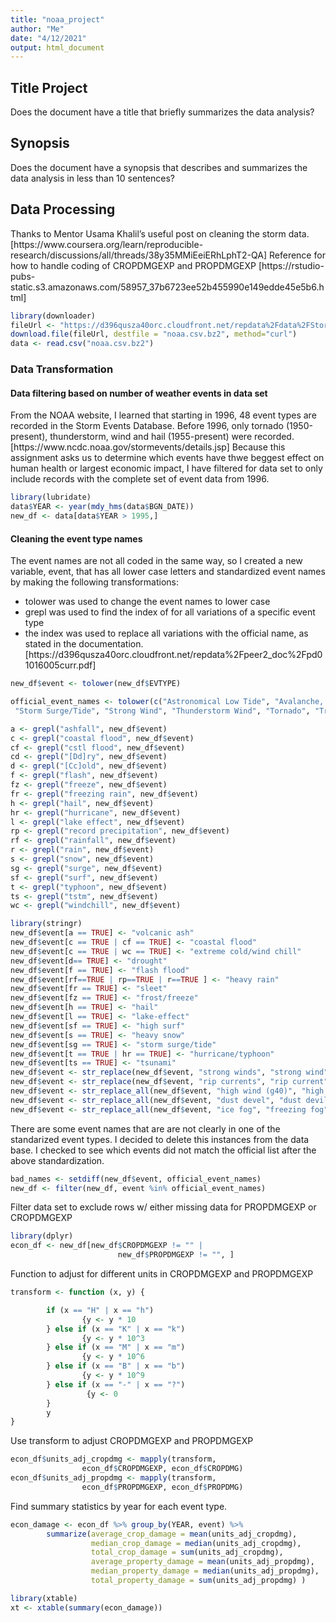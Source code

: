 ```yaml
---
title: "noaa_project"
author: "Me"
date: "4/12/2021"
output: html_document
---
```


##  Title Project
Does the document have a title that briefly summarizes the data analysis?

## Synopsis

Does the document have a synopsis that describes and summarizes the data analysis in less than 10 sentences?


##  Data Processing

Thanks to Mentor Usama Khalil's useful post on cleaning the storm data. [https://www.coursera.org/learn/reproducible-research/discussions/all/threads/38y35MMiEeiERhLphT2-QA]  Reference for how to handle coding of CROPDMGEXP and PROPDMGEXP [https://rstudio-pubs-static.s3.amazonaws.com/58957_37b6723ee52b455990e149edde45e5b6.html]


```r
library(downloader)
fileUrl <- "https://d396qusza40orc.cloudfront.net/repdata%2Fdata%2FStormData.csv.bz2"
download.file(fileUrl, destfile = "noaa.csv.bz2", method="curl")
data <- read.csv("noaa.csv.bz2")
```

### Data Transformation

#### Data filtering based on number of weather events in data set

From the NOAA website, I learned that starting in 1996, 48 event types are recorded in the Storm Events Database.  Before 1996, only tornado (1950-present), thunderstorm, wind and hail (1955-present) were recorded. [https://www.ncdc.noaa.gov/stormevents/details.jsp]  Because this assignment asks us to determine which events have thwe beggest effect on human health or largest economic impact, I have filtered for data set to only include records with the complete set of event data from 1996.

```r
library(lubridate)
data$YEAR <- year(mdy_hms(data$BGN_DATE)) 
new_df <- data[data$YEAR > 1995,]
```

#### Cleaning the event type names

The event names are not all coded in the same way, so I created a new variable, event, that has all lower case letters and standardized event names by making the following transformations: 

* tolower was used to change the event names to lower case
* grepl was used to find the index of for all variations of a specific event type 
* the index was used to replace all variations with the official name, as stated in the documentation.[https://d396qusza40orc.cloudfront.net/repdata%2Fpeer2_doc%2Fpd01016005curr.pdf]

```r
new_df$event <- tolower(new_df$EVTYPE)

official_event_names <- tolower(c("Astronomical Low Tide", "Avalanche,     Blizzard", "Coastal Flood","Cold/Wind Chill", "Debris Flow", "Dense Fog", "Dense Smoke", "Drought", "Dust Devil", "Dust Storm", "Excessive Heat", "Extreme Cold/Wind Chill", "Flash Flood", "Flood", "Frost/Freeze", "Funnel Cloud",  "Freezing Fog", "Hail", "Heat", "Heavy Rain", "Heavy Snow",  "High Surf", "High Wind", "Hurricane/Typhoon", "Ice Storm", "Lake-Effect-Snow", "Lakeshore Flood", "Lightning",  "Marine Hail", "Marine High Wind", "Marine Strong Wind", "Marine Thunderstorm Wind", "Rip Current", "Seiche", "Sleet",
 "Storm Surge/Tide", "Strong Wind", "Thunderstorm Wind", "Tornado", "Tropical Depression", "Tropical Storm",  "Tsunami", "Volcanic Ash", "Waterspout", "Wildfire",  "Winter Storm", "Winter Weather"))
```

```r
a <- grepl("ashfall", new_df$event)
c <- grepl("coastal flood", new_df$event)
cf <- grepl("cstl flood", new_df$event)
cd <- grepl("[Dd]ry", new_df$event)
d <- grepl("[Cc]old", new_df$event)
f <- grepl("flash", new_df$event)
fz <- grepl("freeze", new_df$event)
fr <- grepl("freezing rain", new_df$event)
h <- grepl("hail", new_df$event)
hr <- grepl("hurricane", new_df$event)
l <- grepl("lake effect", new_df$event)
rp <- grepl("record precipitation", new_df$event)
rf <- grepl("rainfall", new_df$event)
r <- grepl("rain", new_df$event)
s <- grepl("snow", new_df$event)
sg <- grepl("surge", new_df$event)
sf <- grepl("surf", new_df$event)
t <- grepl("typhoon", new_df$event)
ts <- grepl("tstm", new_df$event)
wc <- grepl("windchill", new_df$event)

```

```r
library(stringr)
new_df$event[a == TRUE] <- "volcanic ash"
new_df$event[c == TRUE | cf == TRUE] <- "coastal flood"
new_df$event[c == TRUE | wc == TRUE] <- "extreme cold/wind chill"
new_df$event[d== TRUE] <- "drought"
new_df$event[f == TRUE] <- "flash flood"
new_df$event[rf==TRUE | rp==TRUE | r==TRUE ] <- "heavy rain"
new_df$event[fr == TRUE] <- "sleet"
new_df$event[fz == TRUE] <- "frost/freeze"
new_df$event[h == TRUE] <- "hail"
new_df$event[l == TRUE] <- "lake-effect"
new_df$event[sf == TRUE] <- "high surf"
new_df$event[s == TRUE] <- "heavy snow"
new_df$event[sg == TRUE] <- "storm surge/tide"
new_df$event[t == TRUE | hr == TRUE] <- "hurricane/typhoon"
new_df$event[ts == TRUE] <- "tsunami"
new_df$event <- str_replace(new_df$event, "strong winds", "strong wind")
new_df$event <- str_replace(new_df$event, "rip currents", "rip current")
new_df$event <- str_replace_all(new_df$event, "high wind (g40)", "high wind")
new_df$event <- str_replace_all(new_df$event, "dust devel", "dust devil")
new_df$event <- str_replace_all(new_df$event, "ice fog", "freezing fog")
```

There are some event names that are are not clearly in one of the standarized event types.  I decided to delete this instances from the data base. I checked to see which events did not match the official list after the above standardization.  

```r
bad_names <- setdiff(new_df$event, official_event_names)
new_df <- filter(new_df, event %in% official_event_names)
```

Filter data set to exclude rows w/ either missing data for PROPDMGEXP or 
CROPDMGEXP

```r
library(dplyr)
econ_df <- new_df[new_df$CROPDMGEXP != "" | 
                        new_df$PROPDMGEXP != "", ]
```

Function to adjust for different units in CROPDMGEXP and PROPDMGEXP

```r
transform <- function (x, y) {

        if (x == "H" | x == "h")
                {y <- y * 10
        } else if (x == "K" | x == "k") 
                {y <- y * 10^3
        } else if (x == "M" | x == "m") 
                {y <- y * 10^6
        } else if (x == "B" | x == "b") 
                {y <- y * 10^9
        } else if (x == "-" | x == "?")
                 {y <- 0
        }
        y
}
```

Use transform to adjust CROPDMGEXP and PROPDMGEXP

```r
econ_df$units_adj_cropdmg <- mapply(transform, 
                econ_df$CROPDMGEXP, econ_df$CROPDMG)
econ_df$units_adj_propdmg <- mapply(transform, 
                econ_df$PROPDMGEXP, econ_df$PROPDMG)
```

Find summary statistics by year for each event type.
```r
econ_damage <- econ_df %>% group_by(YEAR, event) %>% 
        summarize(average_crop_damage = mean(units_adj_cropdmg),
                  median_crop_damage = median(units_adj_cropdmg),
                  total_crop_damage = sum(units_adj_cropdmg),
                  average_property_damage = mean(units_adj_propdmg),
                  median_property_damage = median(units_adj_propdmg),
                  total_property_damage = sum(units_adj_propdmg) )


```


```r
library(xtable)
xt <- xtable(summary(econ_damage))
```



